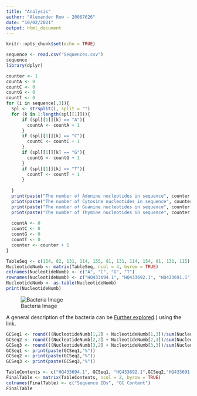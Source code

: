 ```yaml
---
title: "Analysis"
author: "Alexander Row - 20067626"
date: "10/02/2021"
output: html_document
---
```


```r
knitr::opts_chunk$set(echo = TRUE)
```

```r
sequence <- read.csv("Sequences.csv")
sequence
library(dplyr)
```



```r
counter <- 1
countA <- 0
countC <- 0
countG <- 0
countT <- 0
for (i in sequence[,3]){
  spl <- strsplit(i, split = "")
  for (k in 1:length(spl[[1]])){
      if (spl[[1]][k] == "A"){
        countA <- countA + 1
      }
      if (spl[[1]][k] == "C"){
        countC <- countC + 1
      }
      if (spl[[1]][k] == "G"){
        countG <- countG + 1
      }
      if (spl[[1]][k] == "T"){
        countT <- countT + 1
      }
    
  }
  print(paste("The number of Adenine nucleotides in sequence", counter, "is", countA))
  print(paste("The number of Cytosine nucleotides in sequence", counter, "is", countC))
  print(paste("The number of Guanine nucleotides in sequence", counter, "is", countG))
  print(paste("The number of Thymine nucleotides in sequence", counter, "is", countT))
  
  countA <- 0
  countC <- 0
  countG <- 0
  countT <- 0
  counter <- counter + 1 
}

```
```r
TableSeq <- c(154, 82, 131, 114, 155, 81, 131, 114, 154, 81, 131, 115)
NucleotideNumb <- matrix(TableSeq, ncol = 4, byrow = TRUE)
colnames(NucleotideNumb) <- c("A", "C", "G", "T")
rownames(NucleotideNumb) <- c("HQ433694.1", "HQ433692.1", "HQ433691.1")
NucleotideNumb <- as.table(NucleotideNumb)
print(NucleotideNumb)
```

![Bacteria Image](~/Desktop/Rentrez/bacteria.jpg)

A general description of the bacteria can be [Further explored](https://en.wikipedia.org/wiki/Borrelia_burgdorferi#:~:text=Borrelia%20burgdorferi%20is%20a%20bacterial,known%20to%20cause%20the%20disease).) using the link. 


```r
GCSeq1 <- round(((NucleotideNumb[1,2] + NucleotideNumb[1,3])/sum(NucleotideNumb[1,]))*100, digits = 1)
GCSeq2 <- round(((NucleotideNumb[2,2] + NucleotideNumb[2,3])/sum(NucleotideNumb[2,]))*100, digits = 1)
GCSeq3 <- round(((NucleotideNumb[3,2] + NucleotideNumb[3,3])/sum(NucleotideNumb[3,]))*100, digits = 1)
GCSeq1 <- print(paste(GCSeq1,"%"))
GCSeq2 <- print(paste(GCSeq2,"%"))
GCSeq3 <- print(paste(GCSeq3,"%"))

TableContents <- c("HQ433694.1", GCSeq1, "HQ433692.1",GCSeq2,"HQ433691.1", GCSeq3 )
FinalTable <- matrix(TableContents, ncol = 2, byrow = TRUE)
colnames(FinalTable) <- c("Sequence IDs", "GC Content")
FinalTable
```



